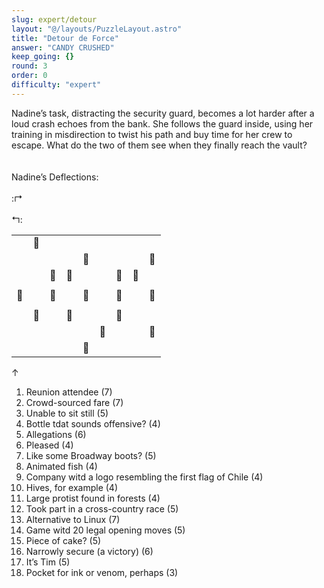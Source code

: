 ```yaml
---
slug: expert/detour
layout: "@/layouts/PuzzleLayout.astro"
title: "Detour de Force"
answer: "CANDY CRUSHED"
keep_going: {}
round: 3
order: 0
difficulty: "expert"
---
```


<style>
    table \{
        width:;
    }
    td .square \{
        border: 2px black;
        aspect-ratio: 1 / 1 ;

    }
    .boxed \{
        border: 1px dotted black;
        width: 50px;
        height: 50px;
        padding: 0px 0px;
        text-align: center;
        font-size: 20px;
    }
    .left-room \{
        border-bottom: 2px solid black;
        border-left: 2px solid black;
    }
    .right-room \{
        border-bottom: 2px solid black;
        border-right: 2px solid black;
    }
    .rect \{
        border: 1px solid black;
        display: inline-block;
        width: 200px;
        height: 20px;
    }
    .outlined \{
        border-top: 2px solid black;
        border-left: 2px solid black;
        border-right: 2px solid black;
        margin-left: auto;
        margin-right: auto;
    }
    .centered \{
        margin: auto;
        text-align: center;
    }
    .bottom \{
        border-bottom: 2px solid black;
    }
    .big \{
        font-size: 50px;
    }
    .two-columns \{
        column-count: 2;
    }

</style>

<div>
  Nadine’s task, distracting the security guard, becomes a lot harder after a loud crash echoes from
  the bank. She follows the guard inside, using her training in misdirection to twist his path and
  buy time for her crew to escape. What do the two of them see when they finally reach the vault?
</div>
<br></br>
<div class="centered">
  Nadine’s Deflections:
  <br></br>
  <span class="rect"> </span> :&#x21B1;
  <br></br>
  &#x21B0;: <span class="rect"></span>
</div>

<table class="outlined">
  <tr>
    <td class="boxed">
      <div class="square"></div>
    </td>
    <td class="boxed">&#x1F463;</td>
    <td class="boxed"></td>
    <td class="left-room"></td>
    <td></td>
    <td class="right-room"></td>
    <td class="boxed"></td>
    <td class="boxed"></td>
    <td class="boxed"></td>
  </tr>
  <tr>
    <td class="boxed"></td>
    <td class="boxed"></td>
    <td class="boxed"></td>
    <td class="boxed"></td>
    <td class="boxed">&#x1F463;</td>
    <td class="boxed"></td>
    <td class="boxed"></td>
    <td class="boxed"></td>
    <td class="boxed">&#x1F463;</td>
  </tr>
  <tr>
    <td class="boxed"></td>
    <td class="boxed"></td>
    <td class="boxed">&#x1F463;</td>
    <td class="boxed">&#x1F463;</td>
    <td class="boxed"></td>
    <td class="boxed"></td>
    <td class="boxed">&#x1F463;</td>
    <td class="boxed">&#x1F463;</td>
    <td class="boxed"></td>
  </tr>
  <tr>
    <td class="boxed"></td>
    <td class="boxed"></td>
    <td class="boxed"></td>
    <td class="boxed"></td>
    <td class="boxed"></td>
    <td class="boxed"></td>
    <td class="boxed"></td>
    <td class="boxed"></td>
    <td class="boxed"></td>
  </tr>
  <tr>
    <td class="boxed">&#x1F463;</td>
    <td class="boxed"></td>
    <td class="boxed">&#x1F463;</td>
    <td class="boxed"></td>
    <td class="boxed">&#x1F463;</td>
    <td class="boxed"></td>
    <td class="boxed">&#x1F463;</td>
    <td class="boxed"></td>
    <td class="boxed">&#x1F463;</td>
  </tr>
  <tr>
    <td class="boxed"></td>
    <td class="boxed"></td>
    <td class="boxed"></td>
    <td class="boxed"></td>
    <td class="boxed"></td>
    <td class="boxed"></td>
    <td class="boxed"></td>
    <td class="boxed"></td>
    <td class="boxed"></td>
  </tr>
  <tr>
    <td class="boxed"></td>
    <td class="boxed">&#x1F463;</td>
    <td class="boxed"></td>
    <td class="boxed">&#x1F463;</td>
    <td class="boxed"></td>
    <td class="boxed"></td>
    <td class="boxed">&#x1F463;</td>
    <td class="boxed"></td>
    <td class="boxed"></td>
  </tr>
  <tr>
    <td class="boxed"></td>
    <td class="boxed"></td>
    <td class="boxed"></td>
    <td class="boxed"></td>
    <td class="boxed"></td>
    <td class="boxed">&#x1F463;</td>
    <td class="boxed"></td>
    <td class="boxed"></td>
    <td class="boxed">&#x1F463;</td>
  </tr>
  <tr>
    <td class="bottom boxed"></td>
    <td class="bottom boxed"></td>
    <td class="bottom boxed"></td>
    <td class="bottom boxed"></td>
    <td class="boxed">&#x1F463;</td>
    <td class="bottom boxed"></td>
    <td class="bottom boxed"></td>
    <td class="bottom boxed"></td>
    <td class="bottom boxed"></td>
  </tr>
</table>
<div class="big centered">&#x2191;</div>
<ol class="two-columns">
  <li>Reunion attendee (7)</li>
  <li>Crowd-sourced fare (7)</li>
  <li>Unable to sit still (5)</li>
  <li>Bottle tdat sounds offensive? (4)</li>
  <li>Allegations (6)</li>
  <li>Pleased (4)</li>
  <li>Like some Broadway boots? (5)</li>
  <li>Animated fish (4)</li>
  <li>Company witd a logo resembling the first flag of Chile (4)</li>
  <li>Hives, for example (4)</li>
  <li>Large protist found in forests (4)</li>
  <li>Took part in a cross-country race (5)</li>
  <li>Alternative to Linux (7)</li>
  <li>Game witd 20 legal opening moves (5)</li>
  <li>Piece of cake? (5)</li>
  <li>Narrowly secure (a victory) (6)</li>
  <li>It’s Tim (5)</li>
  <li>Pocket for ink or venom, perhaps (3)</li>
</ol>
